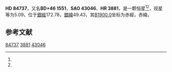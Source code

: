 {{Starbox begin
| name = HD 84737
}}
{{Starbox observe
| epoch = [[J2000.0|J2000.0]]
| constell = {{星座名待查}}<ref name=SIMBAD>{{cite web
 | url=http://simbad.u-strasbg.fr/simbad/sim-id?Ident=HR+3881
 | title=Pulsating variable Star
 | publisher=Centre de Données astronomiques de Strasbourg
 | work=SIMBAD
 | accessdate=2012-07-13
 | archive-date=2016-03-17
 | archive-url=https://web.archive.org/web/20160317072841/http://simbad.u-strasbg.fr/simbad/sim-id?Ident=HR+3881
 | dead-url=no
 }}</ref><ref name=DATA>{{cite web
 | url=http://vizier.u-strasbg.fr/viz-bin/VizieR-5?-out.add=.&-source=5050&-corr=PK=HR&-out.max=9999&HR=3881
 | title=VizieR Detailed Page
 | accessdate=2012-07-13
 | archive-date=2016-03-04
 | archive-url=https://web.archive.org/web/20160304203601/http://vizier.u-strasbg.fr/viz-bin/VizieR-5?-out.add=.&-source=5050&-corr=PK=HR&-out.max=9999&HR=3881
 | dead-url=no
 }}</ref>
| 星官 = 
| ra = {{RA|9|48|35.4}}<ref name=SIMBAD /><ref name=DATA />
| dec = {{DEC|+46|1|16}}<ref name=SIMBAD /><ref name=DATA />
| appmag_v = 5.09<ref name=SIMBAD /><ref name=DATA />
}}
{{Starbox character
| class = G0.5Va<ref name=SIMBAD /><ref name=DATA />
| b-v = 0.62<ref name=SIMBAD /><ref name=DATA />
| u-b = 0.1<ref name=SIMBAD /><ref name=DATA />
| r-i = 0.34<ref name=SIMBAD /><ref name=DATA />
| variable = 
}}
{{Starbox astrometry
| radial_v = 0.1
| prop_mo_ra = 5
| parallax = 0.073
| p_error = 
}}
{{Starbox catalog
| names =BD+46 1551，[[SAO星表|SAO]] 43046，[[HD星表|HD]] 84737，[[HR星表|HR]] 3881}}
{{Starbox reference |Simbad=HR+3881}}
{{Starbox end}}

'''HD 84737'''，又名'''BD+46 1551'''，'''SAO 43046'''、'''HR 3881'''，是一颗恒星<ref name=SIMBAD /><ref name=DATA />，视星等为5.09，位于[[銀道座標系|銀經]]172.78，[[銀道座標系|銀緯]]49.43，其[[B1900.0|B1900.0]]坐标为赤經{{RA|9|42|8.5}}，赤緯{{DEC|+46|49.43|13}}。

== 参考文献 ==
{{reflist}}

{{star-stub}}

[[Category:HD和HDE天體|84737]]
[[Category:HR天體|3881]]
[[Category:SAO天體|43046]]